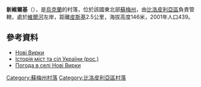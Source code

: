{{coord|51|13|16|N|34|10|9|E|scale:100000_region:UA|display=title}}

'''新維爾基'''（{{lang-uk|Нові Вирки}}），是[[烏克蘭|烏克蘭]]的村落，位於該國東北部[[蘇梅州|蘇梅州]]，由[[比洛皮利亞區|比洛皮利亞區]]負責管轄，處於[[維爾河_(謝伊姆河支流)|維爾河]]左岸，距離[[皮斯基_(布倫區)|皮斯基]]2.5公里，海拔高度146米，2001年人口439。

==參考資料==
*[http://w1.c1.rada.gov.ua/pls/z7502/A005?rdat1=03.12.2011&rf7571=28663 Нові Вирки]{{dead link|date=2018年3月 |bot=InternetArchiveBot |fix-attempted=yes }}
* [https://web.archive.org/web/20120509055031/http://www.igsu.org.ua/Sumskaja.obl/Belopolxskij.rajon/Novye_Virki.html Історія міст та сіл України (рос.)]
* [http://weather.in.ua/ua/symskaja/17347 Погода в селі Нові Вирки] {{Wayback|url=http://weather.in.ua/ua/symskaja/17347 |date=20160305072910 }}

{{DEFAULTSORT:Нові Вирки}}

[[Category:蘇梅州村落|Category:蘇梅州村落]]
[[Category:比洛皮利亞區村落|Category:比洛皮利亞區村落]]


{{Sumy-geo-stub}}